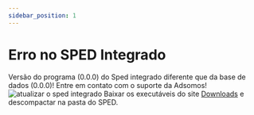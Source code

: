 ```yaml
---
sidebar_position: 1
---
```


# Erro no SPED Integrado
Versão do programa (0.0.0) do Sped integrado diferente que da base de dados (0.0.0)!
Entre em contato com o suporte da Adsomos!
![atualizar o sped integrado](../../static/img/atualizar_sped.png)
Baixar os executáveis do site [Downloads](https://downloads.adsomos.com/) e descompactar na pasta do SPED.